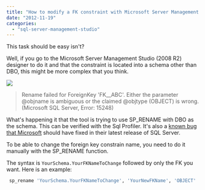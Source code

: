 ```yaml
---
title: "How to modify a FK constraint with Microsoft Server Management Studio 2008 R2"
date: "2012-11-19"
categories: 
  - "sql-server-management-studio"
---
```


This task should be easy isn't?

Well, if you go to the Microsoft Server Management Studio (2008 R2) designer to do it and that the constraint is located into a schema other than DBO, this might be more complex that you think.

![](images/fkerror-400x172.png)

> Rename failed for ForeignKey 'FK__ABC'. Either the parameter @objname is ambiguous or the claimed @objtype (OBJECT) is wrong. (Microsoft SQL Server, Error: 15248)

What's happening it that the tool is trying to use SP_RENAME with DBO as the schema. This can be verified with the Sql Profiler. It's also a [known bug that Microsoft](http://connect.microsoft.com/SQLServer/feedback/details/462046/cannot-rename-a-default-constraint-for-a-table-in-a-schema-which-is-not-dbo) should have fixed in their latest release of SQL Server.

To be able to change the foreign key constrain name, you need to do it manually with the SP_RENAME function.

The syntax is `YourSchema.YourFKNameToChange` followed by only the FK you want. Here is an example:


```sql
 sp_rename 'YourSchema.YourFKNameToChange', 'YourNewFKName', 'OBJECT' 
```

